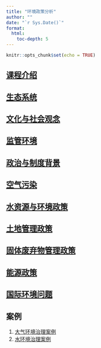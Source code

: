 ```yaml
---
title: "环境政策分析"
author: ""
date: "`r Sys.Date()`"
format: 
  html:
    toc-depth: 5
---
```


```r
knitr::opts_chunk$set(echo = TRUE)
```

## [课程介绍](./intro/introduction.html)
## [生态系统](./ecosystem/rintro.html)  
## [文化与社会观念](./beliefs/rintro.html)  
## [监管环境](./regulation/basicstats.html)  
## [政治与制度背景](./institutions/visualization.html)  
## [空气污染](./air/regmodels.html)  
## [水资源与环境政策](./water/logitreg.html)  
## [土地管理政策](./land/rintro.html)  
## [固体废弃物管理政策](./waste/glm.html)  
## [能源政策](./energy/sem.html)  
## [国际环境问题](./international/rapplication.html)
  
## 案例  
1. [大气环境治理案例](./casestudy/exercise1.html)  
1. [水环境治理案例](./casestudy)  
